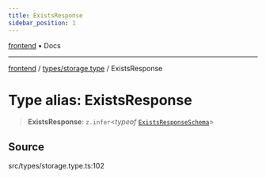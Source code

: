 ```yaml
---
title: ExistsResponse
sidebar_position: 1
---
```


[frontend](../../..) • Docs

***

[frontend](../../..) / [types/storage.type](..) / ExistsResponse

# Type alias: ExistsResponse

> **ExistsResponse**: `z.infer`\<*typeof* [`ExistsResponseSchema`](../variables/ExistsResponseSchema)\>

## Source

src/types/storage.type.ts:102
